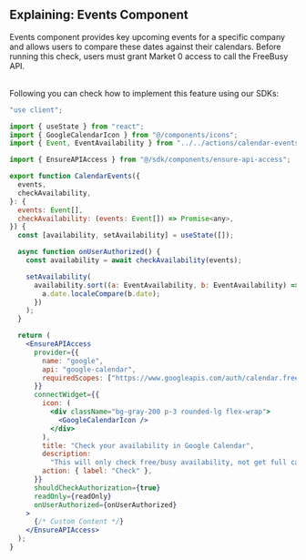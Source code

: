 ## **Explaining**: Events Component

Events component provides key upcoming events for a specific company and allows users to compare these dates against their calendars. Before running this check, users must grant Market 0 access to call the FreeBusy API.

<br />
Following you can check how to implement this feature using our SDKs:

```jsx
"use client";

import { useState } from "react";
import { GoogleCalendarIcon } from "@/components/icons";
import { Event, EventAvailability } from "../../actions/calendar-events";

import { EnsureAPIAccess } from "@/sdk/components/ensure-api-access";

export function CalendarEvents({
  events,
  checkAvailability,
}: {
  events: Event[],
  checkAvailability: (events: Event[]) => Promise<any>,
}) {
  const [availability, setAvailability] = useState([]);

  async function onUserAuthorized() {
    const availability = await checkAvailability(events);

    setAvailability(
      availability.sort((a: EventAvailability, b: EventAvailability) => {
        a.date.localeCompare(b.date);
      })
    );
  }

  return (
    <EnsureAPIAccess
      provider={{
        name: "google",
        api: "google-calendar",
        requiredScopes: ["https://www.googleapis.com/auth/calendar.freebusy"],
      }}
      connectWidget={{
        icon: (
          <div className="bg-gray-200 p-3 rounded-lg flex-wrap">
            <GoogleCalendarIcon />
          </div>
        ),
        title: "Check your availability in Google Calendar",
        description:
          "This will only check free/busy availability, not get full calendar acces . This showcases the Google Calendar API integration, while minimizing information disclosure necessary for a demo app.",
        action: { label: "Check" },
      }}
      shouldCheckAuthorization={true}
      readOnly={readOnly}
      onUserAuthorized={onUserAuthorized}
    >
      {/* Custom Content */}
    </EnsureAPIAccess>
  );
}
```

<UseCase type="3rd-party-apis" />
